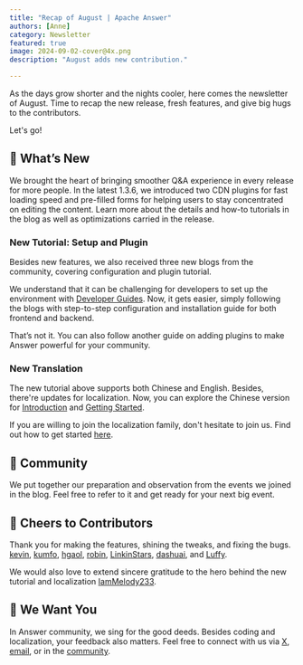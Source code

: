 ```yaml
---
title: "Recap of August | Apache Answer"
authors: [Anne]
category: Newsletter
featured: true
image: 2024-09-02-cover@4x.png
description: "August adds new contribution."

---
```


As the days grow shorter and the nights cooler, here comes the newsletter of August. Time to recap the new release, fresh features, and give big hugs to the contributors.

Let's go!

## 🌟 What’s New

We brought the heart of bringing smoother Q&A experience in every release for more people. In the latest 1.3.6, we introduced two CDN plugins for fast loading speed and pre-filled forms for helping users to stay concentrated on editing the content.
Learn more about the details and how-to tutorials in the blog as well as optimizations carried in the release.


<Embed
  path="/blog/2024/08/15/answer-1.3.6-release/"
  title="Say Hi to Answer 1.3.6: Faster and Easier"
  description="This update brings features and improvements designed to enhance both user experience and loading speed."
  cover="2024-08-15-cover@2x.png"
 />


### New Tutorial: Setup and Plugin

Besides new features, we also received three new blogs from the community, covering configuration and plugin tutorial.

We understand that it can be challenging for developers to set up the environment with [Developer Guides](https://answer.apache.org/docs/development). Now, it gets easier, simply following the blogs with step-to-step configuration and installation guide for both frontend and backend.

<Embed
  path="/blog/2024/08/20/apache-answer-backend-configuration-guide/"
  title="Apache Answer Backend Configuration Guide"
  description="Answer backend configuration step-by-step guide."
  cover="2024-08-20-cover@2x.png"
 />


<Embed
  path="/blog/2024/08/16/apache-answer-frontend-configuration-guide"
  title="Answer Frontend Configuration Step-by-Step Guide"
  description="Answer frontend configuration step-by-step guide."
  cover="2024-08-16-cover@2x.png"
 />

That’s not it. You can also follow another guide on adding plugins to make Answer powerful for your community.

<Embed
  path="/blog/2024/08/22/guide-to-add-answer-plugins"
  title="Guide to Adding Plugins to Apache Answer"
  description="Learn how to easily add Apache Answer plugins and extend its functionality."
  cover="2024-08-22-cover@2x.png"
 />

### New Translation
The new tutorial above supports both Chinese and English. Besides, there're updates for localization. Now, you can explore the Chinese version for [Introduction](https://answer.apache.org/zh-CN/docs) and [Getting Started](https://answer.apache.org/zh-CN/docs/installation).

If you are willing to join the localization family, don't hesitate to join us. Find out how to get started [here](https://answer.apache.org/community/translation/).

## 🫶 Community
We put together our preparation and observation from the events we joined in the blog. Feel free to refer to it and get ready for your next big event.

<Embed
  path="/blog/2024/08/14/reflection-and-tips-for-your-next-open-source-events"
  title="Reflection and Our Tips for Your Next Open-Source Events"
  description="Discover how we showcased our open-source project on the world stage, and tips for your next big event."
  cover="2024-08-14-cover@2x.jpeg"
 />

## 🙌 Cheers to Contributors
Thank you for making the features, shining the tweaks, and fixing the bugs.
[kevin](https://github.com/kevingil), [kumfo](https://github.com/kumfo), [hgaol](https://github.com/hgaol), [robin](https://github.com/robinv8), [LinkinStars](https://github.com/LinkinStars), [dashuai](https://github.com/shuashuai), and [Luffy](https://github.com/sy-records).

We would also love to extend sincere gratitude to the hero behind the new tutorial and localization [IamMelody233](https://github.com/IamMelody233).

## 🤲 We Want You
In Answer community, we sing for the good deeds. Besides coding and localization, your feedback also matters. Feel free to connect with us via [X](https://x.com/AnswerDev), [email](mailto:dev@answer.apache.org), or in the [community](https://meta.answer.dev/).
